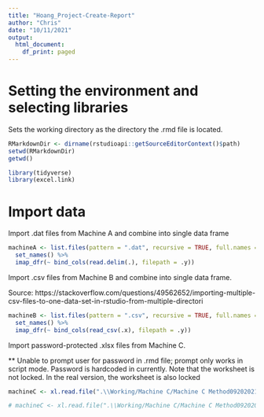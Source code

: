 ---
title: "Hoang_Project-Create-Report"
author: "Chris"
date: "10/11/2021"
output:
  html_document:
    df_print: paged
---
# Setting the environment and selecting libraries
Sets the working directory as the directory the .rmd file is located.
```{r}
RMarkdownDir <- dirname(rstudioapi::getSourceEditorContext()$path)
setwd(RMarkdownDir)
getwd()
```

```{r, message=FALSE}
library(tidyverse)
library(excel.link)
```
# Import data
Import .dat files from Machine A and combine into single data frame
```{r}
machineA <- list.files(pattern = ".dat", recursive = TRUE, full.names = "TRUE") %>% 
  set_names() %>% 
  imap_dfr(~ bind_cols(read.delim(.), filepath = .y))
```

Import .csv files from Machine B and combine into single data frame.

Source: https://stackoverflow.com/questions/49562652/importing-multiple-csv-files-to-one-data-set-in-rstudio-from-multiple-directori
```{r, message=FALSE}
machineB <- list.files(pattern = ".csv", recursive = TRUE, full.names = "TRUE") %>% 
  set_names() %>% 
  imap_dfr(~ bind_cols(read_csv(.x), filepath = .y))
```

Import password-protected .xlsx files from Machine C.

** Unable to prompt user for password in .rmd file; prompt only works in script mode. Password is hardcoded in currently. Note that the worksheet is not locked. In the real version, the worksheet is also locked
```{r}
machineC <- xl.read.file(".\\Working/Machine C/Machine C Method09202021.xlsx", top.left.cell = "C34", password = "CS510")

# machineC <- xl.read.file(".\\Working/Machine C/Machine C Method09202021.xlsx", top.left.cell = "C34", password = readline(prompt="Enter password: "))
```

